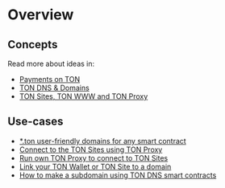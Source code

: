 # Overview

## Concepts

Read more about ideas in:

- [Payments on TON](https://blog.ton.org/ton-payments)
- [TON DNS & Domains](/participate/web3/dns)
- [TON Sites, TON WWW and TON Proxy](https://blog.ton.org/ton-sites)

## Use-cases

- [\*.ton user-friendly domains for any smart contract](/participate/web3/dns)
- [Connect to the TON Sites using TON Proxy](/participate/web3/setting-proxy)
- [Run own TON Proxy to connect to TON Sites](/participate/web3/sites-and-proxy)
- [Link your TON Wallet or TON Site to a domain](/participate/web3/site-management)
- [How to make a subdomain using TON DNS smart contracts](/participate/web3/site-management#how-to-set-up-subdomains)
